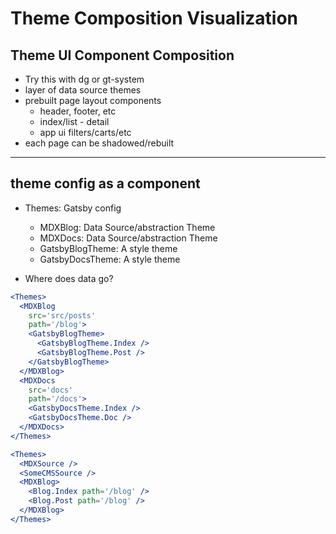 
# Theme Composition Visualization

## Theme UI Component Composition

- Try this with dg or gt-system
- layer of data source themes
- prebuilt page layout components
  - header, footer, etc
  - index/list - detail
  - app ui filters/carts/etc
- each page can be shadowed/rebuilt

---

## theme config as a component

- Themes: Gatsby config
  - MDXBlog: Data Source/abstraction Theme
  - MDXDocs: Data Source/abstraction Theme
  - GatsbyBlogTheme: A style theme
  - GatsbyDocsTheme: A style theme

- Where does data go?

```jsx
<Themes>
  <MDXBlog
    src='src/posts'
    path='/blog'>
    <GatsbyBlogTheme>
      <GatsbyBlogTheme.Index />
      <GatsbyBlogTheme.Post />
    </GatsbyBlogTheme>
  </MDXBlog>
  <MDXDocs
    src='docs'
    path='/docs'>
    <GatsbyDocsTheme.Index />
    <GatsbyDocsTheme.Doc />
  </MDXDocs>
</Themes>
```

```jsx
<Themes>
  <MDXSource />
  <SomeCMSSource />
  <MDXBlog>
    <Blog.Index path='/blog' />
    <Blog.Post path='/blog' />
  </MDXBlog>
</Themes>
```
